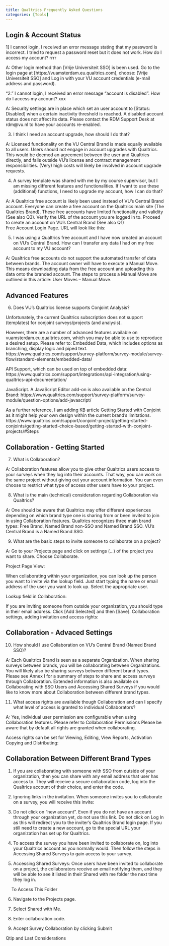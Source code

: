 ```yaml
---
title: Qualtrics Frequently Asked Questions
categories: [Tools]
---
```


## Login & Account Status

1]	I cannot login, I received an error message stating that my password is incorrect. I tried to request a password reset but it does not work. How do I access my account? rrrr

A: Other login method than [Vrije Universiteit SSO] is been used. Go to the login page at  [https://vuamsterdam.eu.qualtrics.com], choose: [Vrije Universiteit SSO] and  Log in with your VU account credentials (e-mail address and password).

"2."	I cannot login, I received an error message “account is disabled”. How do I access my account? xxx

A: Security  settings are in place which set an user account to [Status: Disabled] when a certain inactivity threshold is reached. A disabled account status does not affect its data. Please contact the RDM Support Desk at rdm@vu.nl to have your accounts re-enabled.

3.	I think I need an account upgrade, how should I do that?

A: Licensed functionality on the VU Central Brand is made equally available to all users. Users should not engage in account upgrades with Qualtrics. This would be deemed an agreement between the user and Qualtrics directly, and falls outside VU’s license and contract management responsibilities. (Very) high costs will likely be involved in account upgrade requests.

4.	A survey template was shared with me by my course supervisor, but I am missing different features and functionalities. If I want to use these (additional) functions, I need to upgrade my account, how I can do that?

A: A Qualtrics free account is likely been used instead of VU’s Central Brand account. Everyone can create a free account on the Qualtrics main site (The Qualtrics Brand). These free accounts have limited functionality and validity (See also Q3). Verify the URL of the account you are logged in to. Proceed to create an account on VU’s Central Brand (See also Q1)    
Free Account Login Page. URL will look like this: 
 

5.	I was using a Qualtrics free account and I have now created an account on VU’s Central Brand. How can I transfer any data I had on my free account to my VU account?

A: Qualtrics free accounts do not support the automated transfer of data between brands. The account owner will have to execute a Manual Move. This means downloading data from the free account and uploading this data onto the branded account. The steps to process a Manual Move are outlined in this article: User Moves – Manual Move.   

## Advanced Features

6.	Does VU’s Qualtrics license supports Conjoint Analysis?

Unfortunately, the current Qualtrics subscription does not support (templates) for conjoint surveys/projects (and analysis).

However, there are a number of advanced features available on vuamsterdam.eu.qualtrics.com, which you may be able to use to reproduce a desired setup. Please refer to:
Embedded Data, which includes options as branching, display logic and piped text.
https://www.qualtrics.com/support/survey-platform/survey-module/survey-flow/standard-elements/embedded-data/  

API Support, which can be used on top of embedded data:
https://www.qualtrics.com/support/integrations/api-integration/using-qualtrics-api-documentation/

JavaScript. A JavaScript Editor add-on is also available on the Central Brand:
https://www.qualtrics.com/support/survey-platform/survey-module/question-options/add-javascript/
 
As a further reference, I am adding KB article Getting Started with Conjoint as it might help your own design within the current brand's limitations.    
https://www.qualtrics.com/support/conjoint-project/getting-started-conjoints/getting-started-choice-based/getting-started-with-conjoint-projects/#Steps


## Collaboration - Getting Started

7.	What is Collaboration?

A: Collaboration features allow you to give other Qualtrics users access to your surveys when they log into their accounts. That way, you can work on the same project without giving out your account information. You can even choose to restrict what type of access other users have to your project. 

8.	What is the main (technical) consideration regarding Collaboration via Qualtrics?

A: One should be aware that Qualtrics may offer different experiences depending on which brand type one is sharing from or been invited to join in using Collaboration features. Qualtrics recognizes three main brand types: Free Brand, Named Brand non-SSO and Named Brand SSO. VU’s Central Brand is a Named Brand SSO. 

9.	What are the basic steps to invite someone to collaborate on a project?

A: Go to your Projects page and click on settings (…) of the project you want to share. Choose Collaborate. 

Project Page View:

    

When collaborating within your organization, you can look up the person you want to invite via the lookup field. Just start typing the name or email address of the user you want to look up. Select the appropriate user.   

Lookup field in Collaboration:
 

If you are inviting someone from outside your organization, you should type in their email address. Click [Add Selected] and then [Save]. 
Collaboration settings, adding invitation and access rights: 


## Collaboration - Advaced Settings

10.	How should I use Collaboration on VU’s Central Brand (Named Brand SSO)?

A: Each Qualtrics Brand is seen as a separate Organization. When sharing surveys between brands, you will be collaborating between Organizations. You will likely also be sharing surveys between different brand types. 
Please see Annex I for a summary of steps to share and access surveys through Collaboration.
Extended information is also available on Collaborating with SSO Users and Accessing Shared Surveys if you would like to know more about Collaboration between different brand types. 

11.	What access rights are available though Collaboration and can I specify what level of access is granted to individual Collaborators?

A: Yes, individual user permission are configurable when using Collaboration features. Please refer to Collaboration Permissions Please be aware that by default all rights are granted when collaborating.       

Access rights can be set for Viewing, Editing, View Reports, Activation Copying and Distributing: 
  

## Collaboration Between Different Brand Types

1.	If you are collaborating with someone with SSO from outside of your organization, then you can share with any email address that user has access to. They will receive a secure collaboration code, log into the Qualtrics account of their choice, and enter the code.

2.	Ignoring links in the invitation.
When someone invites you to collaborate on a survey, you will receive this invite:
 


3.	Do not click on “new account”. Even if you do not have an account through your organization yet, do not use this link. Do not click on Log In as this will redirect you to the inviter’s Qualtrics Brand login page. If you still need to create a new account, go to the special URL your organization has set up for Qualtrics.

4.	To access the survey you have been invited to collaborate on, log into your Qualtrics account as you normally would. Then follow the steps in Accessing Shared Surveys to gain access to your survey.

5.	Accessing Shared Surveys:
Once users have been invited to collaborate on a project, the collaborators receive an email notifying them, and they will be able to see it listed in their Shared with me folder the next time they log in.

 
To Access This Folder

6.	Navigate to the Projects page.
 

7.	Select Shared with Me.
 

8.	Enter collaboration code.
 


9.	Accept Survey Collaboration by clicking Submit
 


Qtip and Last Considerations
 
 
